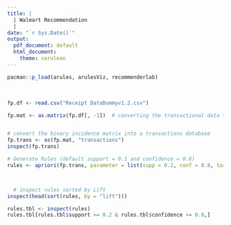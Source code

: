 ---
title: |
  | Walmart Recommendation 
  | 
date: "`r Sys.Date()`"
output:
  pdf_document: default
  html_document:
    theme: cerulean
---

```{r loadpackages, warning=FALSE, message=FALSE}
pacman::p_load(arules, arulesViz, recommenderlab)
```

\  
\  
```{r tinyData}
fp.df <- read.csv("Receipt DataDummyv1.2.csv")

fp.mat <- as.matrix(fp.df[, -1])  # converting the transactional data to binary incidence matrix


# convert the binary incidence matrix into a transactions database
fp.trans <- as(fp.mat, "transactions")
inspect(fp.trans)

# Generate Rules (default support = 0.1 and confidence = 0.8)
rules <- apriori(fp.trans, parameter = list(supp = 0.2, conf = 0.8, target = "rules"))



  # inspect rules sorted by Lift
inspect(head(sort(rules, by = "lift")))

rules.tbl <- inspect(rules)
rules.tbl[rules.tbl$support >= 0.2 & rules.tbl$confidence >= 0.8,]

```
